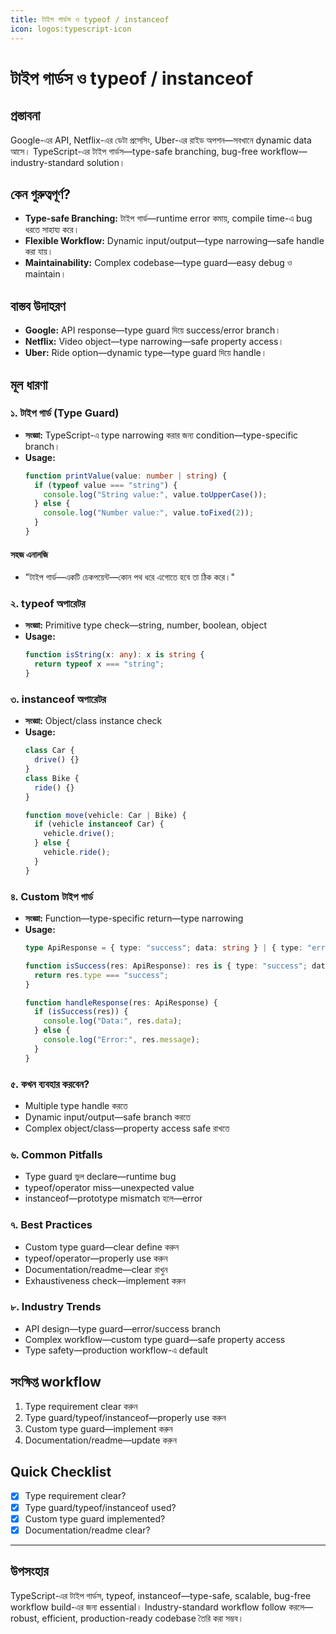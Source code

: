 ```yaml
---
title: টাইপ গার্ডস ও typeof / instanceof
icon: logos:typescript-icon
---
```


# টাইপ গার্ডস ও typeof / instanceof

## প্রস্তাবনা

Google-এর API, Netflix-এর ডেটা প্রসেসিং, Uber-এর রাইড অপশন—সবখানে dynamic data আসে। TypeScript-এর টাইপ গার্ডস—type-safe branching, bug-free workflow—industry-standard solution।

## কেন গুরুত্বপূর্ণ?

- **Type-safe Branching:** টাইপ গার্ড—runtime error কমায়, compile time-এ bug ধরতে সাহায্য করে।
- **Flexible Workflow:** Dynamic input/output—type narrowing—safe handle করা যায়।
- **Maintainability:** Complex codebase—type guard—easy debug ও maintain।

## বাস্তব উদাহরণ

- **Google:** API response—type guard দিয়ে success/error branch।
- **Netflix:** Video object—type narrowing—safe property access।
- **Uber:** Ride option—dynamic type—type guard দিয়ে handle।

## মূল ধারণা

### ১. টাইপ গার্ড (Type Guard)

- **সংজ্ঞা:** TypeScript-এ type narrowing করার জন্য condition—type-specific branch।
- **Usage:**
  ```typescript
  function printValue(value: number | string) {
    if (typeof value === "string") {
      console.log("String value:", value.toUpperCase());
    } else {
      console.log("Number value:", value.toFixed(2));
    }
  }
  ```

#### সহজ এনালজি

- "টাইপ গার্ড—একটি চেকপয়েন্ট—কোন পথ ধরে এগোতে হবে তা ঠিক করে।"

### ২. typeof অপারেটর

- **সংজ্ঞা:** Primitive type check—string, number, boolean, object
- **Usage:**
  ```typescript
  function isString(x: any): x is string {
    return typeof x === "string";
  }
  ```

### ৩. instanceof অপারেটর

- **সংজ্ঞা:** Object/class instance check
- **Usage:**
  ```typescript
  class Car {
    drive() {}
  }
  class Bike {
    ride() {}
  }

  function move(vehicle: Car | Bike) {
    if (vehicle instanceof Car) {
      vehicle.drive();
    } else {
      vehicle.ride();
    }
  }
  ```

### ৪. Custom টাইপ গার্ড

- **সংজ্ঞা:** Function—type-specific return—type narrowing
- **Usage:**
  ```typescript
  type ApiResponse = { type: "success"; data: string } | { type: "error"; message: string };

  function isSuccess(res: ApiResponse): res is { type: "success"; data: string } {
    return res.type === "success";
  }

  function handleResponse(res: ApiResponse) {
    if (isSuccess(res)) {
      console.log("Data:", res.data);
    } else {
      console.log("Error:", res.message);
    }
  }
  ```

### ৫. কখন ব্যবহার করবেন?

- Multiple type handle করতে
- Dynamic input/output—safe branch করতে
- Complex object/class—property access safe রাখতে

### ৬. Common Pitfalls

- Type guard ভুল declare—runtime bug
- typeof/operator miss—unexpected value
- instanceof—prototype mismatch হলে—error

### ৭. Best Practices

- Custom type guard—clear define করুন
- typeof/operator—properly use করুন
- Documentation/readme—clear রাখুন
- Exhaustiveness check—implement করুন

### ৮. Industry Trends

- API design—type guard—error/success branch
- Complex workflow—custom type guard—safe property access
- Type safety—production workflow-এ default

## সংক্ষিপ্ত workflow

1. Type requirement clear করুন
2. Type guard/typeof/instanceof—properly use করুন
3. Custom type guard—implement করুন
4. Documentation/readme—update করুন

## Quick Checklist

- [x] Type requirement clear?
- [x] Type guard/typeof/instanceof used?
- [x] Custom type guard implemented?
- [x] Documentation/readme clear?

---

## উপসংহার

TypeScript-এর টাইপ গার্ডস, typeof, instanceof—type-safe, scalable, bug-free workflow build-এর জন্য essential। Industry-standard workflow follow করলে—robust, efficient, production-ready codebase তৈরি করা সম্ভব।

